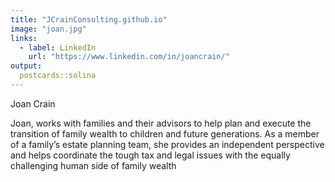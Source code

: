 ```yaml
---
title: "JCrainConsulting.github.io"
image: "joan.jpg"
links:
  - label: LinkedIn
    url: "https://www.linkedin.com/in/joancrain/"
output:
  postcards::solina
---
```


Joan Crain

Joan, works with families and their advisors to help plan and execute the transition of family
wealth to children and future generations. As a member of a family’s estate planning team,
she provides an independent perspective and helps coordinate the tough tax and legal issues
with the equally challenging human side of family wealth
